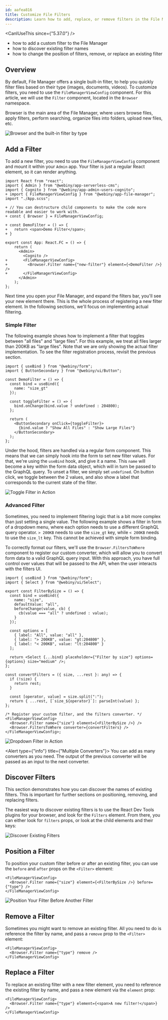 ```yaml
---
id: aafea816
title: Customize File Filters
description: Learn how to add, replace, or remove filters in the File Manager.
---
```



<CanIUseThis since={"5.37.0"} />

<WhatYouWillLearn>

- how to add a custom filter to the File Manager
- how to discover existing filter names
- how to change the position of filters, remove, or replace an existing filter

</WhatYouWillLearn>

## Overview

By default, File Manager offers a single built-in filter, to help you quickly filter files based on their type (images, documents, videos). To customize filters, you need to use the `FileManagerViewConfig` component. For this article, we will use the `Filter` component, located in the `Browser` namespace.

Browser is the main area of the File Manager, where users browse files, apply filters, perform searching, organize files into folders, upload new files, etc.

<Image src={fmFilters} title="Browser and the built-in filter by type" />

## Add a Filter

To add a new filter, you need to use the `FileManagerViewConfig` component and mount it within your `Admin` app. Your filter is just a regular React element, so it can render anything.

```diff-tsx apps/admin/src/App.tsx
import React from "react";
import { Admin } from "@webiny/app-serverless-cms";
import { Cognito } from "@webiny/app-admin-users-cognito";
+ import { FileManagerViewConfig } from "@webiny/app-file-manager";
import "./App.scss";

+ // You can destructure child components to make the code more readable and easier to work with.
+ const { Browser } = FileManagerViewConfig;

+ const DemoFilter = () => {
+   return <span>Demo Filter</span>;
+ }

export const App: React.FC = () => {
    return (
      <Admin>
        <Cognito />
+       <FileManagerViewConfig>
+         <Browser.Filter name={"new-filter"} element={<DemoFilter />} />
+       </FileManagerViewConfig>
      </Admin>
    );
};
```

Next time you open your File Manager, and expand the filters bar, you'll see your new element there. This is the whole process of registering a new filter element. In the following sections, we'll focus on implementing actual filtering.

### Simple Filter

The following example shows how to implement a filter that toggles between "all files" and "large files". For this example, we treat all files larger than 200KB as "large files". Note that we are only showing the actual filter implementation. To see the filter registration
process, revisit the previous section.

```tsx apps/admin/src/App.tsx
import { useBind } from "@webiny/form";
import { ButtonSecondary } from "@webiny/ui/Button";

const DemoFilter = () => {
  const bind = useBind({
    name: "size_gt"
  });

  const toggleFilter = () => {
    bind.onChange(bind.value ? undefined : 204800);
  };

  return (
    <ButtonSecondary onClick={toggleFilter}>
      {bind.value ? "Show All Files" : "Show Large Files"}
    </ButtonSecondary>
  );
};
```

Under the hood, filters are handled via a regular form component. This means that we can simply hook into the form to set new filter values. For that, we're using the `useBind` hook, and give it a name. This `name` will become a key within the form data object, which will in turn be passed to the GraphQL query. To unset a filter, we simply set `undefined`. On button click, we toggle between the 2 values, and also show a label that corresponds to the current state of the filter.

<Image src={fmToggleFilter} title="Toggle Filter in Action" />

### Advanced Filter

Sometimes, you need to implement filtering logic that is a bit more complex than just setting a single value. The following example shows a filter in form of a dropdown menu, where each option needs to use a different GraphQL query operator. `> 200KB` needs to use the `size_gt` key, while `< 200KB` needs to use the `size_lt` key. This cannot be achieved with simple form binding.

To correctly format our filters, we'll use the `Browser.FiltersToWhere` component to register our custom converter, which will allow you to convert form data to a valid GraphQL query input. With this approach, you have full control over values that will be passed to the API, when the user interacts with the filters UI.

```tsx apps/admin/src/App.tsx
import { useBind } from "@webiny/form";
import { Select } from "@webiny/ui/Select";

export const FilterBySize = () => {
  const bind = useBind({
    name: "size",
    defaultValue: "all",
    beforeChange(value, cb) {
      cb(value === "all" ? undefined : value);
    }
  });

  const options = [
    { label: "All", value: "all" },
    { label: "> 200KB", value: "gt:204800" },
    { label: "< 200KB", value: "lt:204800" }
  ];

  return <Select {...bind} placeholder={"Filter by size"} options={options} size="medium" />;
};

const convertFilters = ({ size, ...rest }: any) => {
  if (!size) {
    return rest;
  }

  const [operator, value] = size.split(":");
  return { ...rest, [`size_${operator}`]: parseInt(value) };
};

/* Register your custom filter, and the filters converter. */
<FileManagerViewConfig>
  <Browser.Filter name={"size"} element={<FilterBySize />} />
  <Browser.FiltersToWhere converter={convertFilters} />
</FileManagerViewConfig>;
```

<Image src={fmDropdownFilter} title="Dropdown Filter in Action" />

<Alert type={"info"} title={"Multiple Converters"}>
  You can add as many converters as you need. The output of the previous converter will be passed as
  an input to the next converter.
</Alert>

## Discover Filters

This section demonstrates how you can discover the names of existing filters. This is important for further sections on positioning, removing, and replacing filters.

The easiest way to discover existing filters is to use the React Dev Tools plugins for your browser, and look for the `Filters` element. From there, you can either look for `filters` props, or look at the child elements and their keys:

<Image src={fmDiscoverFilters} title="Discover Existing Filters" />

## Position a Filter

To position your custom filter before or after an existing filter, you can use the `before` and `after` props on the `<Filter>` element:

```tsx apps/admin/src/App.tsx
<FileManagerViewConfig>
  <Browser.Filter name={"size"} element={<FilterBySize />} before={"type"} />
</FileManagerViewConfig>
```

<Image src={fmPositioBefore} title="Position Your Filter Before Another Filter" />

## Remove a Filter

Sometimes you might want to remove an existing filter. All you need to do is reference the filter by name, and pass a `remove` prop to the `<Filter>` element:

```tsx apps/admin/src/App.tsx
<FileManagerViewConfig>
  <Browser.Filter name={"type"} remove />
</FileManagerViewConfig>
```

## Replace a Filter

To replace an existing filter with a new filter element, you need to reference the existing filter by name, and pass a new element via the `element` prop:

```tsx apps/admin/src/App.tsx
<FileManagerViewConfig>
  <Browser.Filter name={"type"} element={<span>A new filter!</span>} />
</FileManagerViewConfig>
```
